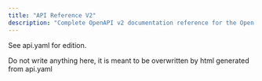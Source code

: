 ```yaml
---
title: "API Reference V2"
description: "Complete OpenAPI v2 documentation reference for the Open Food Facts API endpoints and legacy data structures"
---
```


See api.yaml for edition.

Do not write anything here, it is meant to be overwritten by html generated from api.yaml
